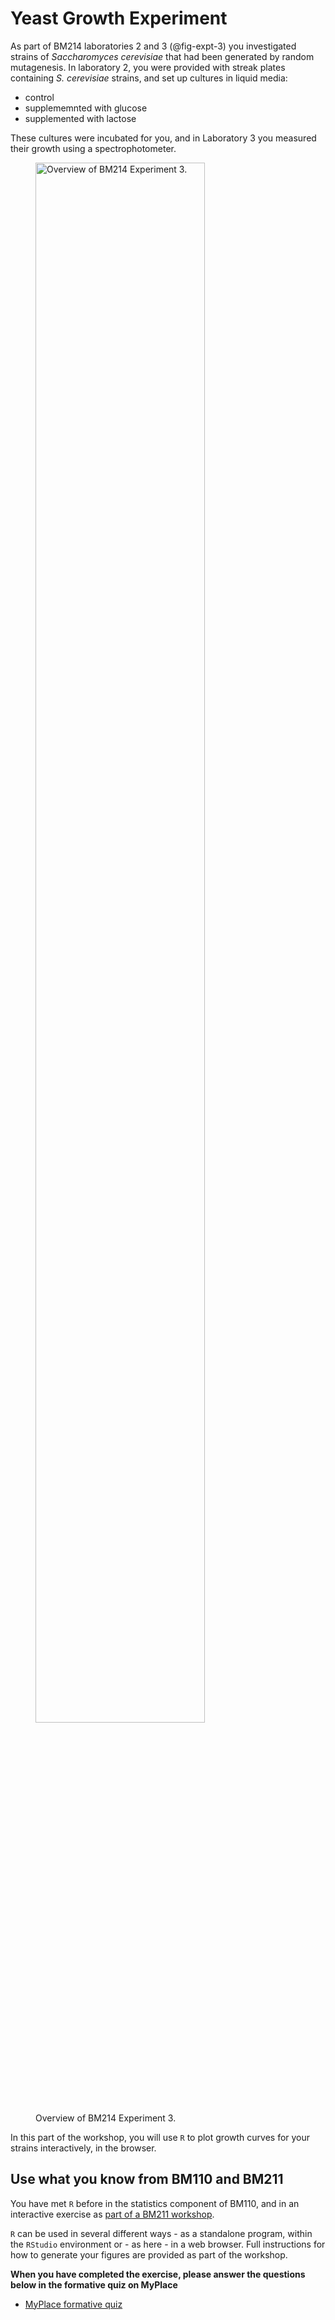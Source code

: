 # Yeast Growth Experiment

As part of BM214 laboratories 2 and 3 (@fig-expt-3) you investigated strains of _Saccharomyces cerevisiae_ that had been generated by random mutagenesis. In laboratory 2, you were provided with streak plates containing _S. cerevisiae_ strains, and set up cultures in liquid media:
  
- control
- supplememnted with glucose
- supplemented with lactose
  
These cultures were incubated for you, and in Laboratory 3 you measured their growth using a spectrophotometer.  

![Overview of BM214 Experiment 3.](assets/images/experiment-3.png){#fig-expt-3 width="80%"}

::: { .callout-note }
In this part of the workshop, you will use `R` to plot growth curves for your strains interactively, in the browser.
:::

::: { .callout-tip collapse="true"}
## Use what you know from BM110 and BM211

You have met `R` before in the statistics component of BM110, and in an interactive exercise as [part of a BM211 workshop](https://sipbs-compbiol.github.io/BM211-workshops/shannon_index.html).

`R` can be used in several different ways - as a standalone program, within the `RStudio` environment or - as here - in a web browser. Full instructions for how to generate your figures are provided as part of the workshop.
:::

::: { .callout-important }
**When you have completed the exercise, please answer the questions below in the formative quiz on MyPlace**

- [MyPlace formative quiz]({{< var myplace.quiz1 >}})
:::